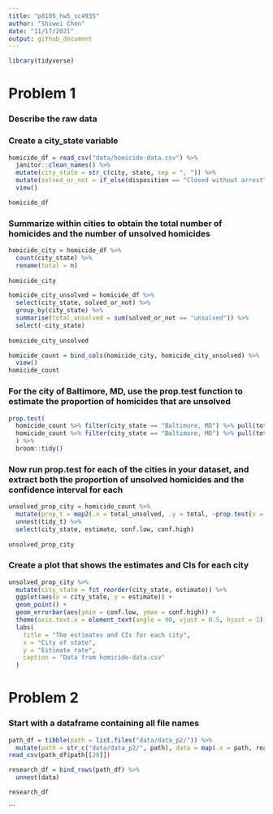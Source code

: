 ```yaml
---
title: "p8105_hw5_sc4935"
author: "Shiwei Chen"
date: "11/17/2021"
output: github_document
---
```


```r
library(tidyverse)
```

# Problem 1

### Describe the raw data





### Create a city_state variable

```r
homicide_df = read_csv("data/homicide-data.csv") %>% 
  janitor::clean_names() %>% 
  mutate(city_state = str_c(city, state, sep = ", ")) %>% 
  mutate(solved_or_not = if_else(disposition == "Closed without arrest" | disposition == "Open/No arrest", "unsolved", "solved")) %>% 
  view()

homicide_df
```

### Summarize within cities to obtain the total number of homicides and the number of unsolved homicides 

```r
homicide_city = homicide_df %>% 
  count(city_state) %>% 
  rename(total = n)
 
homicide_city

homicide_city_unsolved = homicide_df %>% 
  select(city_state, solved_or_not) %>%
  group_by(city_state) %>% 
  summarise(total_unsolved = sum(solved_or_not == "unsolved")) %>% 
  select(-city_state)
  
homicide_city_unsolved 

homicide_count = bind_cols(homicide_city, homicide_city_unsolved) %>% 
  view()
homicide_count
```



### For the city of Baltimore, MD, use the prop.test function to estimate the proportion of homicides that are unsolved

```r
prop.test(
  homicide_count %>% filter(city_state == "Baltimore, MD") %>% pull(total_unsolved), 
  homicide_count %>% filter(city_state == "Baltimore, MD") %>% pull(total)
  ) %>% 
  broom::tidy()

```

### Now run prop.test for each of the cities in your dataset, and extract both the proportion of unsolved homicides and the confidence interval for each

```r
unsolved_prop_city = homicide_count %>% 
  mutate(prop_t = map2(.x = total_unsolved, .y = total, ~prop.test(x = .x, n = .y)), tidy_t = map(.x = prop_t, ~broom::tidy(.x))) %>% 
  unnest(tidy_t) %>% 
  select(city_state, estimate, conf.low, conf.high)
  
unsolved_prop_city
```

### Create a plot that shows the estimates and CIs for each city

```r
unsolved_prop_city %>% 
  mutate(city_state = fct_reorder(city_state, estimate)) %>% 
  ggplot(aes(x = city_state, y = estimate)) +
  geom_point() + 
  geom_errorbar(aes(ymin = conf.low, ymax = conf.high)) + 
  theme(axis.text.x = element_text(angle = 90, vjust = 0.5, hjust = 1)) +
  labs(
    title = "The estimates and CIs for each city",
    x = "City of state",
    y = "Estimate rate",
    caption = "Data from homicide-data.csv"
  )

```






# Problem 2

### Start with a dataframe containing all file names

```r
path_df = tibble(path = list.files("data/data_p2/")) %>% 
  mutate(path = str_c("data/data_p2/", path), data = map(.x = path, read_csv))
read_csv(path_df$path[[20]])

research_df = bind_rows(path_df) %>% 
  unnest(data)

research_df
```
```